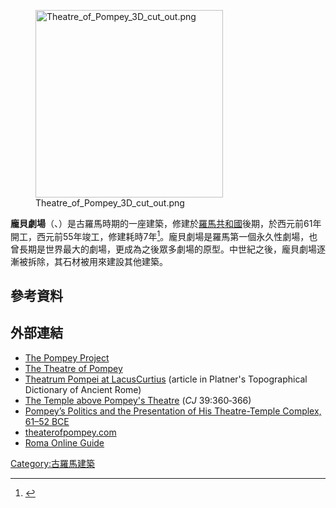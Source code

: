 [[Image:Theatre_of_Pompey_3D_cut_out.png|300px]]

'''龐貝劇場'''（{{lang-la|Theatrum Pompeium}}、{{lang-it|Teatro di Pompeo}}）是古羅馬時期的一座建築，修建於[[羅馬共和國|羅馬共和國]]後期，於西元前61年開工，西元前55年竣工，修建耗時7年<ref>{{cite book|last=Boatwright |coauthors=et al.|title=The Romans, From Village to Empire|page=227 |isbn=9780195118766}}</ref>。龐貝劇場是羅馬第一個永久性劇場，也曾長期是世界最大的劇場，更成為之後眾多劇場的原型。中世紀之後，龐貝劇場逐漸被拆除，其石材被用來建設其他建築。
== 參考資料 ==
{{reflist}}
==外部連結==
{{Commons|Theatre of Pompey}}
* [http://www.pompey.cch.kcl.ac.uk/ The Pompey Project] {{Wayback|url=http://www.pompey.cch.kcl.ac.uk/ |date=20210501230646 }}
* [http://www.maquettes-historiques.net/P16b.html The Theatre of Pompey] {{Wayback|url=http://www.maquettes-historiques.net/P16b.html |date=20210309145907 }}
* [http://penelope.uchicago.edu/Thayer/E/Gazetteer/Places/Europe/Italy/Lazio/Roma/Rome/_Texts/PLATOP*/Theatrum_Pompei.html Theatrum Pompei at LacusCurtius] {{Wayback|url=http://penelope.uchicago.edu/Thayer/E/Gazetteer/Places/Europe/Italy/Lazio/Roma/Rome/_Texts/PLATOP*/Theatrum_Pompei.html |date=20200621111015 }} (article in Platner's Topographical Dictionary of Ancient Rome)
* [http://penelope.uchicago.edu/Thayer/E/Gazetteer/Places/Europe/Italy/Lazio/Roma/Rome/_Texts/PLATOP*/Theatrum_Pompei.html The Temple above Pompey's Theatre] {{Wayback|url=http://penelope.uchicago.edu/Thayer/E/Gazetteer/Places/Europe/Italy/Lazio/Roma/Rome/_Texts/PLATOP*/Theatrum_Pompei.html |date=20200621111015 }} (''CJ'' 39:360‑366)
* [http://www.ut.ee/klassik/sht/2006/temelini1.pdf Pompey’s Politics and the Presentation of His Theatre-Temple Complex, 61–52 BCE] {{Wayback|url=http://www.ut.ee/klassik/sht/2006/temelini1.pdf |date=20210126200439 }}
* [http://www.theaterofpompey.com/ theaterofpompey.com] {{Wayback|url=http://www.theaterofpompey.com/ |date=20140115080511 }}
* [http://web.tiscali.it/romaonlineguide/Pages/eng/rantica/sAMy8.htm Roma Online Guide] {{Wayback|url=http://web.tiscali.it/romaonlineguide/Pages/eng/rantica/sAMy8.htm |date=20170618041119 }}
{{coord|41.895|N|12.474|E|display=title|source:dewiki}}
[[Category:古羅馬建築|Category:古羅馬建築]]